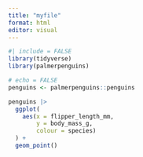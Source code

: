 ```yaml
---
title: "myfile"
format: html
editor: visual
---
```


```r
#| include = FALSE
library(tidyverse)
library(palmerpenguins)
```

```r
# echo = FALSE
penguins <- palmerpenguins::penguins

penguins |>
  ggplot(
    aes(x = flipper_length_mm,
        y = body_mass_g,
        colour = species)
  ) +
  geom_point()
```

